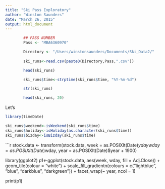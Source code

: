 ```yaml
---
title: "Ski Pass Exploratory"
author: "Winston Saunders"
date: "March 26, 2015"
output: html_document
---
```



```r
        ## PASS NUMBER
        Pass <- "MBA6360970"

        Directory <- "/Users/winstonsaunders/Documents/Ski_Data2/"
        
        ski_runs<-read.csv(paste0(Directory,Pass,".csv"))


```

```r

        head(ski_runs)

        ski_runs$time<-strptime(ski_runs$time, "%Y-%m-%d")

        str(ski_runs)

        head(ski_runs, 20)

```

Let's 

```r
library(timeDate)

ski_runs$weekend<-isWeekend(ski_runs$time)
ski_runs$holiday<-isHoliday(as.character(ski_runs$time))
ski_runs$bizday<-isBizday(ski_runs$time)
```

```r

stock.data <- transform(stock.data,
                        week = as.POSIXlt(Date)$yday %/% 7 + 1,
                        wday = as.POSIXlt(Date)$wday,
                        year = as.POSIXlt(Date)$year + 1900)

library(ggplot2)
p1<-ggplot(stock.data, aes(week, wday, fill = Adj.Close)) + 
  geom_tile(colour = "white") +
  scale_fill_gradientn(colours = c("lightblue", "blue", "darkblue", "darkgreen")) + 
  facet_wrap(~ year, ncol = 1)

print(p1)